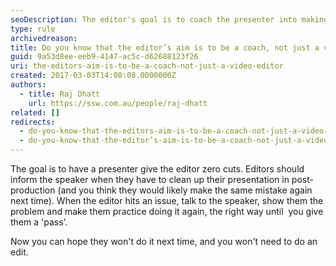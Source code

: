 ```yaml
---
seoDescription: The editor's goal is to coach the presenter into making a perfect cut, eliminating the need for edits.
type: rule
archivedreason:
title: Do you know that the editor’s aim is to be a coach, not just a video editor?
guid: 9a53d8ee-eeb9-4147-ac5c-d62688123f26
uri: the-editors-aim-is-to-be-a-coach-not-just-a-video-editor
created: 2017-03-03T14:08:08.0000000Z
authors:
  - title: Raj Dhatt
    url: https://ssw.com.au/people/raj-dhatt
related: []
redirects:
  - do-you-know-that-the-editors-aim-is-to-be-a-coach-not-just-a-video-editor
  - do-you-know-that-the-editor’s-aim-is-to-be-a-coach-not-just-a-video-editor
---
```


The goal is to have a presenter give the editor zero cuts. Editors should inform the speaker when they have to clean up their presentation in post-production (and you think they would likely make the same mistake again next time).
When the editor hits an issue, talk to the speaker, show them the problem and make them practice doing it again, the right way until  you give them a 'pass'.

Now you can hope they won't do it next time, and you won't need to do an edit.